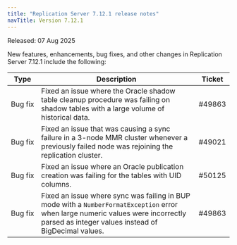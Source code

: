 ```yaml
---
title: "Replication Server 7.12.1 release notes"
navTitle: Version 7.12.1
---
```


Released: 07 Aug 2025

New features, enhancements, bug fixes, and other changes in Replication Server 7.12.1 include the following:

| Type         | Description                                                                                                                                                                              | Ticket |
|--------------|------------------------------------------------------------------------------------------------------------------------------------------------------------------------------------------|--------|
| Bug&nbsp;fix | Fixed an issue where the Oracle shadow table cleanup procedure was failing on shadow tables with a large volume of historical data.                                                      | #49863 |
| Bug&nbsp;fix | Fixed an issue that was causing a sync failure in a 3-node MMR cluster whenever a previously failed node was rejoining the replication cluster.                                          | #49021 |
| Bug&nbsp;fix | Fixed an issue where an Oracle publication creation was failing for the tables with UID columns.                                                                                         | #50125 |
| Bug&nbsp;fix | Fixed an issue where sync was failing in BUP mode with a `NumberFormatException` error when large numeric values were incorrectly parsed as integer values instead of BigDecimal values. | #49863 |
